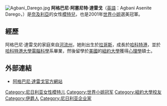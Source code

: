 {{blpunsourced|time=2016-03-29T04:42:12+00:00}}
[[File:Agbani_Darego.jpg|thumb]]
'''阿格巴尼·阿塞尼特·達雷戈'''（[[英語|英語]]：Agbani Asenite Darego，{{bd|1982年|12月22日||}}）是[[奈及利亞|奈及利亞]]的女性[[模特兒|模特兒]]，也是2001年[[世界小姐|世界小姐]]選美冠軍。

==經歷==
阿格巴尼·達雷戈的家庭來自[[河流州|河流州]]，她則出生於[[拉哥斯|拉哥斯]]，成長於[[哈科特港|哈科特港]]，並於[[哈科特港大學|哈科特港大學]][[電腦科學|電腦科學]]系畢業，然後留學於[[美國|美國]]的[[紐約大學|紐約大學]]獲得[[心理學|心理學]]碩士。

==外部連結==
*[http://agbanidarego.com/ 阿格巴尼·達雷戈官方網站]

{{normdaten}}
{{DEFAULTSORT: Darego, Agbani}}
[[Category:尼日利亚女性模特儿|Category:尼日利亚女性模特儿]]
[[Category:世界小姐冠军|Category:世界小姐冠军]]
[[Category:紐約大學校友|Category:紐約大學校友]]
[[Category:伊爵人|Category:伊爵人]]
[[Category:尼日利亚企业家|Category:尼日利亚企业家]]
{{Nigeria-bio-stub}}